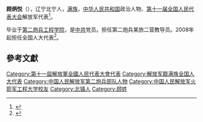 '''顾炳悦'''（{{bd|1976年||}}），辽宁北宁人，[[满族|满族]]，[[中华人民共和国|中华人民共和国]]政治人物、[[第十一届全国人民代表大会|第十一届全国人民代表大会]]解放军代表<ref>{{cite web|author=新华网|title=第十一届全国人大代表|url=http://news.xinhuanet.com/ziliao/2008-03/03/content_7708230.htm?node=36628|publisher=新华网|accessdate=2014-01-07|archive-date=2014-01-10|archive-url=https://web.archive.org/web/20140110211415/http://news.xinhuanet.com/ziliao/2008-03/03/content_7708230.htm?node=36628|dead-url=no}}</ref>。

毕业于[[第二炮兵工程学院|第二炮兵工程学院]]，是[[中共|中共]]党员。担任第二炮兵某旅二营教导员。2008年起担任全国人大代表<ref>{{cite news|title=全国人大代表信息-顾炳悦|url= http://210.82.31.1:8084/delegate/viewDelegate.action?dbid=112920|accessdate=2013-04-05|newspaper=全国人大网|archive-url=https://web.archive.org/web/20140528001221/http://www.npc.gov.cn/delegate/viewDelegate.action?dbid=112920|archive-date=2014-05-28|dead-url=yes}}</ref>。

==參考文獻==
{{reflist}}

[[Category:第十一屆解放軍全國人民代表大會代表|Category:第十一屆解放軍全國人民代表大會代表]]
[[Category:解放军籍满族全国人大代表|Category:解放军籍满族全国人大代表]]
[[Category:中国人民解放军第二炮兵部队人物|Category:中国人民解放军第二炮兵部队人物]]
[[Category:中华人民共和国时期满族中国共产党党员
[[Category:中国人民解放军火箭军工程大学校友|Category:中国人民解放军火箭军工程大学校友]]
[[Category:北镇人|Category:北镇人]]
[[Category:顾姓|Category:顾姓]]
